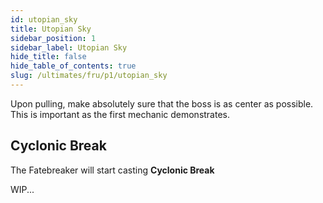 ```yaml
---
id: utopian_sky
title: Utopian Sky
sidebar_position: 1
sidebar_label: Utopian Sky
hide_title: false
hide_table_of_contents: true
slug: /ultimates/fru/p1/utopian_sky
---
```


Upon pulling, make absolutely sure that the boss is as center as possible. This is important as the first mechanic demonstrates.

## Cyclonic Break
The Fatebreaker will start casting <strong>Cyclonic Break</strong>

WIP...